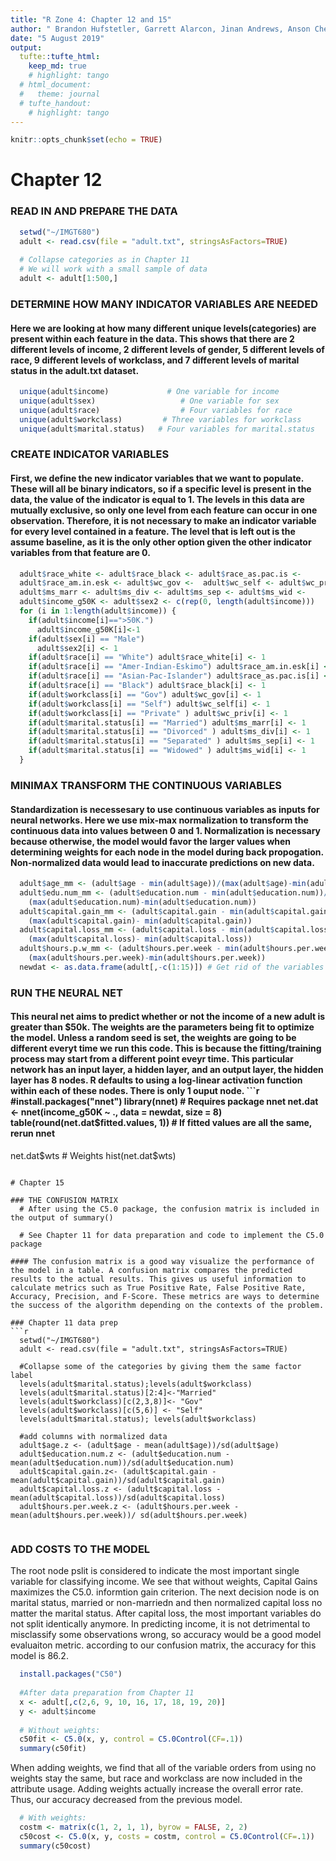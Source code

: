```yaml
---
title: "R Zone 4: Chapter 12 and 15"
author: " Brandon Hufstetler, Garrett Alarcon, Jinan Andrews, Anson Cheng, Nick Forrest, and Nestor Herandez"
date: "5 August 2019"
output: 
  tufte::tufte_html:
    keep_md: true
    # highlight: tango
  # html_document:
  #   theme: journal
  # tufte_handout:
    # highlight: tango
---
```

```r
knitr::opts_chunk$set(echo = TRUE)
```

# Chapter 12

### READ IN AND PREPARE THE DATA
```r
  setwd("~/IMGT680")
  adult <- read.csv(file = "adult.txt", stringsAsFactors=TRUE)
  
  # Collapse categories as in Chapter 11
  # We will work with a small sample of data
  adult <- adult[1:500,]
```

### DETERMINE HOW MANY INDICATOR VARIABLES ARE NEEDED
#### Here we are looking at how many different unique levels(categories) are present within each feature in the data. This shows that there are 2 different levels of income, 2 different levels of gender, 5 different levels of race, 9 different levels of workclass, and 7 different levels of marital status in the adult.txt dataset. 
```r
  unique(adult$income)             # One variable for income
  unique(adult$sex)                   # One variable for sex
  unique(adult$race)                  # Four variables for race
  unique(adult$workclass)         # Three variables for workclass
  unique(adult$marital.status)   # Four variables for marital.status
```

### CREATE INDICATOR VARIABLES
#### First, we define the new indicator variables that we want to populate. These will all be binary indicators, so if a specific level is present in the data, the value of the indicator is equal to 1. The levels in this data are mutually exclusive, so only one level from each feature can occur in one observation. Therefore, it is not necessary to make an indicator variable for every level contained in a feature. The level that is left out is the assume baseline, as it is the only other option given the other indicator variables from that feature are 0. 
```r
  adult$race_white <- adult$race_black <- adult$race_as.pac.is <-
  adult$race_am.in.esk <- adult$wc_gov <-  adult$wc_self <- adult$wc_priv <-
  adult$ms_marr <- adult$ms_div <- adult$ms_sep <- adult$ms_wid <-
  adult$income_g50K <- adult$sex2 <- c(rep(0, length(adult$income)))
  for (i in 1:length(adult$income)) {
    if(adult$income[i]==">50K.")
      adult$income_g50K[i]<-1
    if(adult$sex[i] == "Male")
      adult$sex2[i] <- 1
    if(adult$race[i] == "White") adult$race_white[i] <- 1
    if(adult$race[i] == "Amer-Indian-Eskimo") adult$race_am.in.esk[i] <- 1
    if(adult$race[i] == "Asian-Pac-Islander") adult$race_as.pac.is[i] <- 1
    if(adult$race[i] == "Black") adult$race_black[i] <- 1
    if(adult$workclass[i] == "Gov") adult$wc_gov[i] <- 1
    if(adult$workclass[i] == "Self") adult$wc_self[i] <- 1
    if(adult$workclass[i] == "Private" ) adult$wc_priv[i] <- 1
    if(adult$marital.status[i] == "Married") adult$ms_marr[i] <- 1
    if(adult$marital.status[i] == "Divorced" ) adult$ms_div[i] <- 1
    if(adult$marital.status[i] == "Separated" ) adult$ms_sep[i] <- 1
    if(adult$marital.status[i] == "Widowed" ) adult$ms_wid[i] <- 1
  }
```  

### MINIMAX TRANSFORM THE CONTINUOUS VARIABLES
#### Standardization is necessesary to use continuous variables as inputs for neural networks. Here we use mix-max normalization to transform the continuous data into values between 0 and 1. Normalization is necessary because otherwise, the model would favor the larger values when determining weights for each node in the model during back propogation. Non-normalized data would lead to inaccurate predictions on new data. 
```r
  adult$age_mm <- (adult$age - min(adult$age))/(max(adult$age)-min(adult$age))
  adult$edu.num_mm <- (adult$education.num - min(adult$education.num))/
    (max(adult$education.num)-min(adult$education.num))
  adult$capital.gain_mm <- (adult$capital.gain - min(adult$capital.gain))/
    (max(adult$capital.gain)- min(adult$capital.gain))
  adult$capital.loss_mm <- (adult$capital.loss - min(adult$capital.loss))/
    (max(adult$capital.loss)- min(adult$capital.loss))
  adult$hours.p.w_mm <- (adult$hours.per.week - min(adult$hours.per.week))/
    (max(adult$hours.per.week)-min(adult$hours.per.week))
  newdat <- as.data.frame(adult[,-c(1:15)]) # Get rid of the variables we no longer need
```

### RUN THE NEURAL NET
#### This neural net aims to predict whether or not the income of a new adult is greater than $50k. The weights are the parameters being fit to optimize the model. Unless a random seed is set, the weights are going to be different everyt time we run this code. This is because the fitting/training process may start from a different point eveyr time. This particular network has an input layer, a hidden layer, and an output layer, the hidden layer has 8 nodes. R defaults to using a log-linear activation function within each of these nodes. There is only 1 ouput node. 
```r
  #install.packages("nnet")
  library(nnet) # Requires package nnet
  net.dat <- nnet(income_g50K ~ ., data = newdat, size = 8)
  table(round(net.dat$fitted.values, 1))   # If fitted values are all the same, rerun nnet
  net.dat$wts # Weights
  hist(net.dat$wts)
```

# Chapter 15
  
### THE CONFUSION MATRIX
  # After using the C5.0 package, the confusion matrix is included in the output of summary()
  
  # See Chapter 11 for data preparation and code to implement the C5.0 package
  
#### The confusion matrix is a good way visualize the performance of the model in a table. A confusion matrix compares the predicted results to the actual results. This gives us useful information to calculate metrics such as True Positive Rate, False Positive Rate, Accuracy, Precision, and F-Score. These metrics are ways to determine the success of the algorithm depending on the contexts of the problem. 

### Chapter 11 data prep
```r
  setwd("~/IMGT680")
  adult <- read.csv(file = "adult.txt", stringsAsFactors=TRUE)
  
  #Collapse some of the categories by giving them the same factor label
  levels(adult$marital.status);levels(adult$workclass)
  levels(adult$marital.status)[2:4]<-"Married"
  levels(adult$workclass)[c(2,3,8)]<- "Gov"
  levels(adult$workclass)[c(5,6)] <- "Self"
  levels(adult$marital.status); levels(adult$workclass)
  
  #add columns with normalized data
  adult$age.z <- (adult$age - mean(adult$age))/sd(adult$age)
  adult$education.num.z <- (adult$education.num - mean(adult$education.num))/sd(adult$education.num)
  adult$capital.gain.z<- (adult$capital.gain - mean(adult$capital.gain))/sd(adult$capital.gain)
  adult$capital.loss.z <- (adult$capital.loss - mean(adult$capital.loss))/sd(adult$capital.loss)
  adult$hours.per.week.z <- (adult$hours.per.week - mean(adult$hours.per.week))/ sd(adult$hours.per.week)
                                                                    
```

### ADD COSTS TO THE MODEL
The root node pslit is considered to indicate the most important single variable for classifying income. We see that without weights, Capital Gains maximizes the C5.0. informtion gain criterion. The next decision node is on marital status, married or non-marriedn and then normalized capital loss no matter the marital status. After capital loss, the most important variables do not split identically anymore. In predicting income, it is not detrimental to misclassify some observations wrong, so accuracy would be a good model evaluaiton metric. according to our confusion matrix, the accuracy for this model is 86.2. 
```r
  install.packages("C50")
  
  #After data preparation from Chapter 11
  x <- adult[,c(2,6, 9, 10, 16, 17, 18, 19, 20)]
  y <- adult$income
  
  # Without weights:
  c50fit <- C5.0(x, y, control = C5.0Control(CF=.1))
  summary(c50fit)
```
When adding weights, we find that all of the variable orders from using no weights stay the same, but race and workclass are now included in the attribute usage. Adding weights actually increase the overall error rate. Thus, our accuracy decreased from the previous model.
```r
  # With weights:
  costm <- matrix(c(1, 2, 1, 1), byrow = FALSE, 2, 2)
  c50cost <- C5.0(x, y, costs = costm, control = C5.0Control(CF=.1))
  summary(c50cost)
```
 